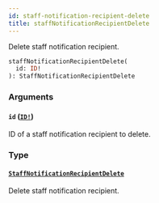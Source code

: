 ```yaml
---
id: staff-notification-recipient-delete
title: staffNotificationRecipientDelete
---
```


Delete staff notification recipient.

```graphql
staffNotificationRecipientDelete(
  id: ID!
): StaffNotificationRecipientDelete

```

### Arguments

#### `id` ([`ID!`](/developer/api-reference/scalars/id))

ID of a staff notification recipient to delete.

### Type

#### [`StaffNotificationRecipientDelete`](/developer/api-reference/objects/staff-notification-recipient-delete)

Delete staff notification recipient.
